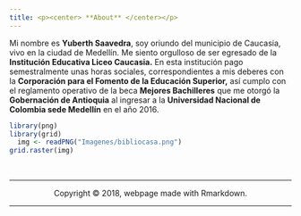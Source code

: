```yaml
---
title: <p><center> **About** </center></p>
---
```


Mi nombre es **Yuberth Saavedra**, soy oriundo del municipio de Caucasia, vivo en la ciudad de Medellín. Me siento orgulloso de ser egresado de la **Institución Educativa Liceo Caucasia.** En esta institución pago semestralmente unas horas sociales, correspondientes a mis deberes con la **Corporación para el Fomento de la Educación Superior,** así cumplo con el reglamento operativo de la beca **Mejores Bachilleres** que me otorgó la **Gobernación de Antioquia** al ingresar a la **Universidad Nacional de Colombia sede Medellín** en el año 2016.

```r
library(png)
library(grid)
  img <- readPNG("Imagenes/bibliocasa.png")
grid.raster(img)
```


<br>
<hr>
<p><center>Copyright &copy; 2018, webpage made with Rmarkdown.</center></p>
<hr>